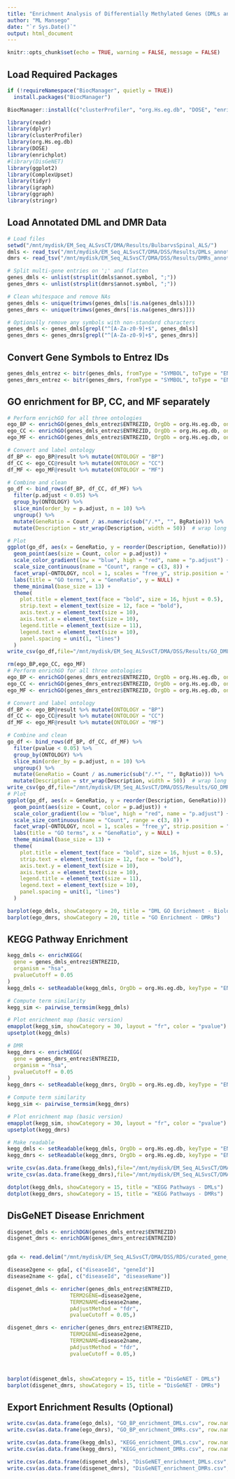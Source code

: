 ```yaml
---
title: "Enrichment Analysis of Differentially Methylated Genes (DMLs and DMRs)"
author: "ML Mansego"
date: "`r Sys.Date()`"
output: html_document
---
```


```r
knitr::opts_chunk$set(echo = TRUE, warning = FALSE, message = FALSE)
```

##  Load Required Packages

```r
if (!requireNamespace("BiocManager", quietly = TRUE))
  install.packages("BiocManager")

BiocManager::install(c("clusterProfiler", "org.Hs.eg.db", "DOSE", "enrichplot", "ReactomePA", "DisGeNET"), update = FALSE)

library(readr)
library(dplyr)
library(clusterProfiler)
library(org.Hs.eg.db)
library(DOSE)
library(enrichplot)
#library(DisGeNET)
library(ggplot2)
library(ComplexUpset)
library(tidyr)
library(igraph)
library(ggraph)
library(stringr)
```

## Load Annotated DML and DMR Data

```r
# Load files
setwd("/mnt/mydisk/EM_Seq_ALSvsCT/DMA/Results/BulbarvsSpinal_ALS/")
dmls <- read_tsv("/mnt/mydisk/EM_Seq_ALSvsCT/DMA/DSS/Results/DMLs_annotated.tsv")
dmrs <- read_tsv("/mnt/mydisk/EM_Seq_ALSvsCT/DMA/DSS/Results/DMRs_annotated.tsv")

# Split multi-gene entries on ';' and flatten
genes_dmls <- unlist(strsplit(dmls$annot.symbol, ";"))
genes_dmrs <- unlist(strsplit(dmrs$annot.symbol, ";"))

# Clean whitespace and remove NAs
genes_dmls <- unique(trimws(genes_dmls[!is.na(genes_dmls)]))
genes_dmrs <- unique(trimws(genes_dmrs[!is.na(genes_dmrs)]))

# Optionally remove any symbols with non-standard characters
genes_dmls <- genes_dmls[grepl("^[A-Za-z0-9]+$", genes_dmls)]
genes_dmrs <- genes_dmrs[grepl("^[A-Za-z0-9]+$", genes_dmrs)]
```

## Convert Gene Symbols to Entrez IDs

```r
genes_dmls_entrez <- bitr(genes_dmls, fromType = "SYMBOL", toType = "ENTREZID", OrgDb = org.Hs.eg.db)
genes_dmrs_entrez <- bitr(genes_dmrs, fromType = "SYMBOL", toType = "ENTREZID", OrgDb = org.Hs.eg.db)
```


## GO enrichment for BP, CC, and MF separately
```r
# Perform enrichGO for all three ontologies
ego_BP <- enrichGO(genes_dmls_entrez$ENTREZID, OrgDb = org.Hs.eg.db, ont = "BP", readable = TRUE)
ego_CC <- enrichGO(genes_dmls_entrez$ENTREZID, OrgDb = org.Hs.eg.db, ont = "CC", readable = TRUE)
ego_MF <- enrichGO(genes_dmls_entrez$ENTREZID, OrgDb = org.Hs.eg.db, ont = "MF", readable = TRUE)

# Convert and label ontology
df_BP <- ego_BP@result %>% mutate(ONTOLOGY = "BP")
df_CC <- ego_CC@result %>% mutate(ONTOLOGY = "CC")
df_MF <- ego_MF@result %>% mutate(ONTOLOGY = "MF")

# Combine and clean
go_df <- bind_rows(df_BP, df_CC, df_MF) %>%
  filter(p.adjust < 0.05) %>%
  group_by(ONTOLOGY) %>%
  slice_min(order_by = p.adjust, n = 10) %>%
  ungroup() %>%
  mutate(GeneRatio = Count / as.numeric(sub("/.*", "", BgRatio))) %>%
  mutate(Description = str_wrap(Description, width = 50))  # wrap long labels

# Plot
ggplot(go_df, aes(x = GeneRatio, y = reorder(Description, GeneRatio))) +
  geom_point(aes(size = Count, color = p.adjust)) +
  scale_color_gradient(low = "blue", high = "red", name = "p.adjust") +
  scale_size_continuous(name = "Count", range = c(3, 8)) +
  facet_wrap(~ONTOLOGY, ncol = 1, scales = "free_y", strip.position = "right") +
  labs(title = "GO terms", x = "GeneRatio", y = NULL) +
  theme_minimal(base_size = 13) +
  theme(
    plot.title = element_text(face = "bold", size = 16, hjust = 0.5),
    strip.text = element_text(size = 12, face = "bold"),
    axis.text.y = element_text(size = 10),
    axis.text.x = element_text(size = 10),
    legend.title = element_text(size = 11),
    legend.text = element_text(size = 10),
    panel.spacing = unit(1, "lines")
  )
write_csv(go_df,file="/mnt/mydisk/EM_Seq_ALSvsCT/DMA/DSS/Results/GO_DMLs_DSS.ALSvsCT.csv")
```

```r
rm(ego_BP,ego_CC, ego_MF)
# Perform enrichGO for all three ontologies
ego_BP <- enrichGO(genes_dmrs_entrez$ENTREZID, OrgDb = org.Hs.eg.db, ont = "BP", readable = TRUE)
ego_CC <- enrichGO(genes_dmrs_entrez$ENTREZID, OrgDb = org.Hs.eg.db, ont = "CC", readable = TRUE)
ego_MF <- enrichGO(genes_dmrs_entrez$ENTREZID, OrgDb = org.Hs.eg.db, ont = "MF", readable = TRUE)

# Convert and label ontology
df_BP <- ego_BP@result %>% mutate(ONTOLOGY = "BP")
df_CC <- ego_CC@result %>% mutate(ONTOLOGY = "CC")
df_MF <- ego_MF@result %>% mutate(ONTOLOGY = "MF")

# Combine and clean
go_df <- bind_rows(df_BP, df_CC, df_MF) %>%
  filter(pvalue < 0.05) %>%
  group_by(ONTOLOGY) %>%
  slice_min(order_by = p.adjust, n = 10) %>%
  ungroup() %>%
  mutate(GeneRatio = Count / as.numeric(sub("/.*", "", BgRatio))) %>%
  mutate(Description = str_wrap(Description, width = 50))  # wrap long labels
write_csv(go_df,file="/mnt/mydisk/EM_Seq_ALSvsCT/DMA/DSS/Results/GO_DMRs_DSS.ALSvsCT.csv")
# Plot
ggplot(go_df, aes(x = GeneRatio, y = reorder(Description, GeneRatio))) +
  geom_point(aes(size = Count, color = p.adjust)) +
  scale_color_gradient(low = "blue", high = "red", name = "p.adjust") +
  scale_size_continuous(name = "Count", range = c(3, 8)) +
  facet_wrap(~ONTOLOGY, ncol = 1, scales = "free_y", strip.position = "right") +
  labs(title = "GO terms", x = "GeneRatio", y = NULL) +
  theme_minimal(base_size = 13) +
  theme(
    plot.title = element_text(face = "bold", size = 16, hjust = 0.5),
    strip.text = element_text(size = 12, face = "bold"),
    axis.text.y = element_text(size = 10),
    axis.text.x = element_text(size = 10),
    legend.title = element_text(size = 11),
    legend.text = element_text(size = 10),
    panel.spacing = unit(1, "lines")
  )

barplot(ego_dmls, showCategory = 20, title = "DML GO Enrichment - Biological Processes")
barplot(ego_dmrs, showCategory = 20, title = "GO Enrichment - DMRs")
```

## KEGG Pathway Enrichment

```r
kegg_dmls <- enrichKEGG(
  gene = genes_dmls_entrez$ENTREZID,
  organism = "hsa",
  pvalueCutoff = 0.05
)
kegg_dmls <- setReadable(kegg_dmls, OrgDb = org.Hs.eg.db, keyType = "ENTREZID")

# Compute term similarity
kegg_sim <- pairwise_termsim(kegg_dmls)

# Plot enrichment map (basic version)
emapplot(kegg_sim, showCategory = 30, layout = "fr", color = "pvalue")
upsetplot(kegg_dmls)

# DMR
kegg_dmrs <- enrichKEGG(
  gene = genes_dmrs_entrez$ENTREZID,
  organism = "hsa",
  pvalueCutoff = 0.05
)
kegg_dmrs <- setReadable(kegg_dmrs, OrgDb = org.Hs.eg.db, keyType = "ENTREZID")

# Compute term similarity
kegg_sim <- pairwise_termsim(kegg_dmrs)

# Plot enrichment map (basic version)
emapplot(kegg_sim, showCategory = 30, layout = "fr", color = "pvalue")
upsetplot(kegg_dmrs)

# Make readable
kegg_dmls <- setReadable(kegg_dmls, OrgDb = org.Hs.eg.db, keyType = "ENTREZID")
kegg_dmrs <- setReadable(kegg_dmrs, OrgDb = org.Hs.eg.db, keyType = "ENTREZID")

write_csv(as.data.frame(kegg_dmls),file="/mnt/mydisk/EM_Seq_ALSvsCT/DMA/DSS/Results/kegg_dmls_DSS.ALSvsCT.csv")
write_csv(as.data.frame(kegg_dmrs),file="/mnt/mydisk/EM_Seq_ALSvsCT/DMA/DSS/Results/kegg_dmrs_DSS.ALSvsCT.csv")

dotplot(kegg_dmls, showCategory = 15, title = "KEGG Pathways - DMLs")
dotplot(kegg_dmrs, showCategory = 15, title = "KEGG Pathways - DMRs")
```

## DisGeNET Disease Enrichment

```r
disgenet_dmls <- enrichDGN(genes_dmls_entrez$ENTREZID)
disgenet_dmrs <- enrichDGN(genes_dmrs_entrez$ENTREZID)


gda <- read.delim("/mnt/mydisk/EM_Seq_ALSvsCT/DMA/DSS/RDS/curated_gene_disease_associations.tsv")

disease2gene <- gda[, c("diseaseId", "geneId")]
disease2name <- gda[, c("diseaseId", "diseaseName")]

disgenet_dmls <- enricher(genes_dmls_entrez$ENTREZID, 
                    TERM2GENE=disease2gene,
                    TERM2NAME=disease2name, 
                    pAdjustMethod = "fdr",
                    pvalueCutoff = 0.05,)

disgenet_dmrs <- enricher(genes_dmrs_entrez$ENTREZID, 
                    TERM2GENE=disease2gene,
                    TERM2NAME=disease2name, 
                    pAdjustMethod = "fdr",
                    pvalueCutoff = 0.05,)



barplot(disgenet_dmls, showCategory = 15, title = "DisGeNET - DMLs")
barplot(disgenet_dmrs, showCategory = 15, title = "DisGeNET - DMRs")

```
## Export Enrichment Results (Optional)

```r
write.csv(as.data.frame(ego_dmls), "GO_BP_enrichment_DMLs.csv", row.names = FALSE)
write.csv(as.data.frame(ego_dmrs), "GO_BP_enrichment_DMRs.csv", row.names = FALSE)

write.csv(as.data.frame(kegg_dmls), "KEGG_enrichment_DMLs.csv", row.names = FALSE)
write.csv(as.data.frame(kegg_dmrs), "KEGG_enrichment_DMRs.csv", row.names = FALSE)

write.csv(as.data.frame(disgenet_dmls), "DisGeNET_enrichment_DMLs.csv", row.names = FALSE)
write.csv(as.data.frame(disgenet_dmrs), "DisGeNET_enrichment_DMRs.csv", row.names = FALSE)
```
